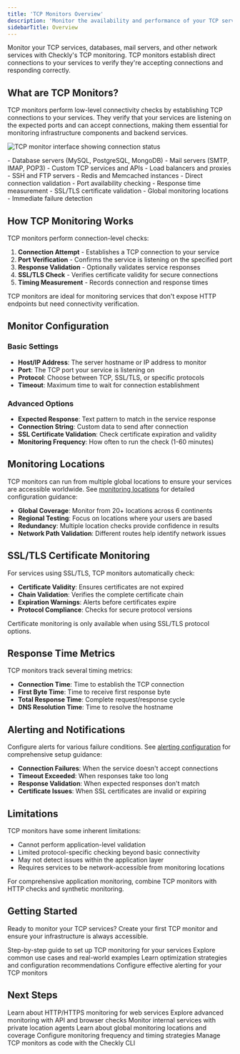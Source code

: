 ```yaml
---
title: 'TCP Monitors Overview'
description: 'Monitor the availability and performance of your TCP services by establishing connections and verifying responses.'
sidebarTitle: Overview
---
```


Monitor your TCP services, databases, mail servers, and other network services with Checkly's TCP monitoring. TCP monitors establish direct connections to your services to verify they're accepting connections and responding correctly.

## What are TCP Monitors?

TCP monitors perform low-level connectivity checks by establishing TCP connections to your services. They verify that your services are listening on the expected ports and can accept connections, making them essential for monitoring infrastructure components and backend services.

![TCP monitor interface showing connection status](/images/tcp-monitors/tcp-monitor-overview.png)

<CardGroup cols={2}>
<Card title="Perfect for" icon="check">
- Database servers (MySQL, PostgreSQL, MongoDB)
- Mail servers (SMTP, IMAP, POP3)
- Custom TCP services and APIs
- Load balancers and proxies
- SSH and FTP servers
- Redis and Memcached instances
</Card>

<Card title="Key benefits" icon="network-wired">
- Direct connection validation
- Port availability checking
- Response time measurement
- SSL/TLS certificate validation
- Global monitoring locations
- Immediate failure detection
</Card>
</CardGroup>

## How TCP Monitoring Works

TCP monitors perform connection-level checks:

1. **Connection Attempt** - Establishes a TCP connection to your service
2. **Port Verification** - Confirms the service is listening on the specified port
3. **Response Validation** - Optionally validates service responses
4. **SSL/TLS Check** - Verifies certificate validity for secure connections
5. **Timing Measurement** - Records connection and response times

<Tip>
TCP monitors are ideal for monitoring services that don't expose HTTP endpoints but need connectivity verification.
</Tip>

## Monitor Configuration

### Basic Settings

- **Host/IP Address**: The server hostname or IP address to monitor
- **Port**: The TCP port your service is listening on
- **Protocol**: Choose between TCP, SSL/TLS, or specific protocols
- **Timeout**: Maximum time to wait for connection establishment

### Advanced Options

- **Expected Response**: Text pattern to match in the service response
- **Connection String**: Custom data to send after connection
- **SSL Certificate Validation**: Check certificate expiration and validity
- **Monitoring Frequency**: How often to run the check (1-60 minutes)


## Monitoring Locations

TCP monitors can run from multiple global locations to ensure your services are accessible worldwide. See [monitoring locations](/docs/detect/uptime-monitoring/locations) for detailed configuration guidance:

- **Global Coverage**: Monitor from 20+ locations across 6 continents
- **Regional Testing**: Focus on locations where your users are based
- **Redundancy**: Multiple location checks provide confidence in results
- **Network Path Validation**: Different routes help identify network issues

## SSL/TLS Certificate Monitoring

For services using SSL/TLS, TCP monitors automatically check:

- **Certificate Validity**: Ensures certificates are not expired
- **Chain Validation**: Verifies the complete certificate chain
- **Expiration Warnings**: Alerts before certificates expire
- **Protocol Compliance**: Checks for secure protocol versions

<Warning>
Certificate monitoring is only available when using SSL/TLS protocol options.
</Warning>

## Response Time Metrics

TCP monitors track several timing metrics:

- **Connection Time**: Time to establish the TCP connection
- **First Byte Time**: Time to receive first response byte
- **Total Response Time**: Complete request/response cycle
- **DNS Resolution Time**: Time to resolve the hostname

## Alerting and Notifications

Configure alerts for various failure conditions. See [alerting configuration](/docs/detect/uptime-monitoring/alerting) for comprehensive setup guidance:

- **Connection Failures**: When the service doesn't accept connections
- **Timeout Exceeded**: When responses take too long
- **Response Validation**: When expected responses don't match
- **Certificate Issues**: When SSL certificates are invalid or expiring


## Limitations

TCP monitors have some inherent limitations:

- Cannot perform application-level validation
- Limited protocol-specific checking beyond basic connectivity
- May not detect issues within the application layer
- Requires services to be network-accessible from monitoring locations

<Note>
For comprehensive application monitoring, combine TCP monitors with HTTP checks and synthetic monitoring.
</Note>

## Getting Started

Ready to monitor your TCP services? Create your first TCP monitor and ensure your infrastructure is always accessible.

<CardGroup cols={2}>
<Card title="Creating Your First TCP Monitor" href="/docs/detect/uptime-monitoring/tcp-monitors/creating-your-first-tcp-monitor">
Step-by-step guide to set up TCP monitoring for your services
</Card>

<Card title="TCP Monitor Use Cases" href="/docs/detect/uptime-monitoring/tcp-monitors/use-cases">
Explore common use cases and real-world examples
</Card>

<Card title="TCP Monitor Best Practices" href="/docs/detect/uptime-monitoring/tcp-monitors/best-practices">
Learn optimization strategies and configuration recommendations
</Card>

<Card title="Alerting Configuration" href="/docs/detect/uptime-monitoring/alerting">
Configure effective alerting for your TCP monitors
</Card>
</CardGroup>

## Next Steps

<CardGroup cols={2}>
<Card title="URL Monitors" href="/docs/detect/uptime-monitoring/url-monitors/overview">
Learn about HTTP/HTTPS monitoring for web services
</Card>

<Card title="Synthetic Monitoring" href="/docs/detect/synthetic-monitoring/overview">
Explore advanced monitoring with API and browser checks
</Card>

<Card title="Private Locations" href="/docs/getting-started/platform/private-locations/overview">
Monitor internal services with private location agents
</Card>

<Card title="Monitoring Locations" href="/docs/detect/uptime-monitoring/locations">
Learn about global monitoring locations and coverage
</Card>

<Card title="Scheduling" href="/docs/detect/uptime-monitoring/scheduling">
Configure monitoring frequency and timing strategies
</Card>

<Card title="CLI Configuration" href="/docs/detect/uptime-monitoring/cli-configuration">
Manage TCP monitors as code with the Checkly CLI
</Card>
</CardGroup>